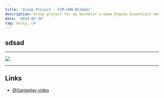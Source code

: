 ```yaml
---
title: 'Group Project - SIM-UOW BCompSc'
description: Group project for my bachelor's Game Engine Essentials module.
date: '2024-02-16'
tag: Unity, C#
---
```



## sdsad
---

<Image
  src="/assets/LoL_1.png"
  width={1125}
  height={750}
  priority
  className="portfolio-image"
/>

---

## Links

- [@Gameplay video](https://youtu.be/BS5SKAUfrmI)